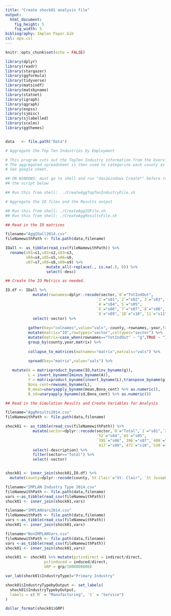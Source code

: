 ```yaml
---
title: "Create shock01 analysis file"
output:   
  html_document:
    fig_height: 5
    fig_width: 5
bibliography: Implan Paper.bib
csl: apa.csl
---
```


```r

knitr::opts_chunk$set(echo = FALSE)

library(dplyr)
library(readr)
library(stargazer)
library(ggformula)
library(tidyverse)
library(matsindf)
library(matsbyname)
library(statnet)
library(igraph)
library(qgraph)
library(expss)
library(sjmisc)
library(sjlabelled)
library(scales)
library(ggthemes)


data   <- file.path("Data")

```


```bash
# Aggregate the Top Ten Industries by Employment

# This program cuts out the TopTen Industry information from the Overview files.
# The aggregated spreadsheet is then used to categorize each county as mfg or svc. 
# See google sheet.

## ON WINDOWS: must go to shell and run "dos2windows Create*" before running 
## the script below

## Run this from shell:  ./CreateAggTopTenIndustryFile.sh

```


```bash
# Aggregate the IO files and the Results output

## Run this from shell: ./CreateAggIOFile.sh
## Run this from shell: ./CreateAggResultsFile.sh
```


```r
## Read in the IO matrices 

filename="AggIOall2014.csv"
fileNamewithPath <- file.path(data,filename)

IOall <- as_tibble(read_csv(fileNamewithPath)) %>% 
  rename(s01=s1,s02=s2,s03=s3,                                            
         s04=s4,s05=s5,s06=s6,                                                        
         s07=s7,s08=s8,s09=s9) %>%
                  mutate_all(~replace(., is.na(.), 0)) %>% 
                  select(-desc)   

```


```r
## Create the IO Metrics as needed.

IO.df <- IOall %>%
            mutate(rownames=dplyr::recode(sector,`0`="TotIndOut",
                                        `1`="s01",`2`="s02",`3`="s03",
                                        `4`="s04",`5`="s05",
                                        `6`="s06",`7`="s07",`8`="s08",
                                        `9`="s09",`10`="s10",`11`="s11")) %>%
            select(-sector) %>%
  
          gather(key="colnames",value="vals",-county,-rownames,-year,factor_key = TRUE) %>%
          mutate(matrix="IO",rowtypes="sector",coltypes="sector") %>%
          mutate(matrix=case_when(rownames=="TotIndOut" ~ "g",TRUE ~ "IO")) %>%
          group_by(county,year,matrix) %>%
  
          collapse_to_matrices(matnames="matrix",matvals="vals") %>% 
  
          spread(key="matrix",value="vals") %>%

   mutate(A = matrixproduct_byname(IO,hatinv_byname(g)),
          L = invert_byname(Iminus_byname(A)),
          Y = matrixproduct_byname(invert_byname(L),transpose_byname(g)),
          Bona_cent=rowsums_byname(L),
          B_mean=unaryapply_byname(mean,Bona_cent) %>% as.numeric(),
          B_sd=unaryapply_byname(sd,Bona_cent) %>% as.numeric())


```



```r
## Read in the Simulation Results and Create Variables for Analysis

filename="AggResults2014.csv"
fileNamewithPath <- file.path(data,filename)

shock01 <- as_tibble(read_csv(fileNamewithPath)) %>%
            mutate(sector=dplyr::recode(sector,`0`="Total",`1`="s01",`20`="s02",`41`="s03",
                                        `52`="s04",`65`="s05",
                                        `395`="s06",`396`="s07",`408`="s08",
                                        `417`="s09",`472`="s10",`520`="s11")) %>%
            select(-description) %>%
            filter(sector=="Total") %>%
            select(-sector)


shock01 <- inner_join(shock01,IO.df) %>% 
  mutate(county=dplyr::recode(county,`St Clair`="St. Clair", `St Joseph`="St. Joseph"))
```

```r
filename="IMPLAN Industry Type 2014.csv"
fileNamewithPath <- file.path(data,filename)
vars <-as_tibble(read_csv(fileNamewithPath))
shock01 <- inner_join(shock01,vars)

filename="IMPLANVars2014.csv"
fileNamewithPath <- file.path(data,filename)
vars <-as_tibble(read_csv(fileNamewithPath))
shock01 <- inner_join(shock01,vars)

filename="NonIMPLANVars.csv"
fileNamewithPath <- file.path(data,filename)
vars <-as_tibble(read_csv(fileNamewithPath))
shock01 <- inner_join(shock01,vars)

shock01 <- shock01 %>% mutate(pctindirect = indirect/direct,
                 pctinduced = induced/direct,
                 GRP = grp/1000000000) 

var_lab(shock01$IndustryType)="Primary Industry"

shock01$IndustryTypebyOutput <- set_labels(
  shock01$IndustryTypebyOutput,
  labels = c(`M` = "Manufacturing", `S` = "Service")
)

dollar_format(shock01$GRP)

```
